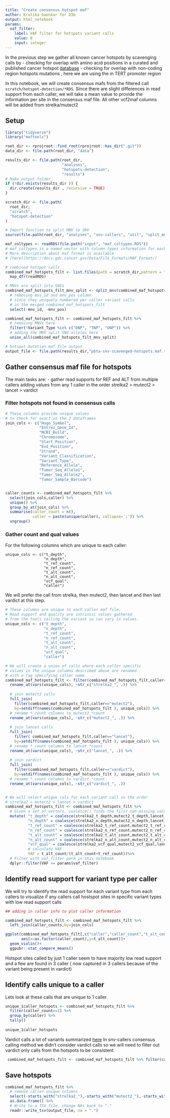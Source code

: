 ```yaml
---
title: "Create consensus hotspot maf"
author: Krutika Gaonkar for D3b
output: html_notebook
params:
  vaf_filter:
    label: VAF filter for hotspots variant calls
    value: 0
    input: integer  
---
```


In the previous step we gather all known cancer hotspots by scavenging calls by
- checking for overlap with amino acid positions in a curated and published cancer hotspot [database](https://www.cancerhotspots.org/files/hotspots_v2.xls)
- checking for overlap with non-coding region hotspots mutations , here we are using the in TERT promoter region

In this notebook, we will create consensus mafs from the filtered call `scratch/hotspot-detection/*RDS`. Since there are slight differences in read support from each caller, we will take a mean value to provide the information per site in the consensus maf file. All other vcf2maf columns will be added from strelka/mutect2  

## Setup
```r
library("tidyverse")
library("maftools")

root_dir <- rprojroot::find_root(rprojroot::has_dir(".git"))
data_dir <- file.path(root_dir, "data")

results_dir <- file.path(root_dir,
                         "analyses",
                         "hotspots-detection",
                         "results")
# Make output folder
if (!dir.exists(results_dir )) {
  dir.create(results_dir , recursive = TRUE)
}

scratch_dir <- file.path(
  root_dir,
  "scratch",
  "hotspot-detection"
)

# Import function to split MNV to SNV
source(file.path(root_dir, "analyses", "snv-callers", "util", "split_mnv.R"))

maf_coltypes <- readRDS(file.path("input", "maf_coltypes.RDS"))
# maf_coltypes is a named vector with column types information for each column in a maf file
# More description about maf format is available
# [here](https://docs.gdc.cancer.gov/Data/File_Formats/MAF_Format/)

# combined hotspot calls
combined_maf_hotspots_filt <- list.files(path = scratch_dir,pattern = ".RDS",full.names = TRUE) %>%
  map_dfr(readRDS) 

# MNVs are split into SNVs
combined_maf_hotspots_filt_mnv_split <- split_mnv(combined_maf_hotspots_filt) %>%
  # removing mvv_id and mnv_pos column
  # since they uniquely numbered per caller variant calls
  # in the merged combined_maf_hotspots_filt
  select(-mnv_id, -mnv_pos)

combined_maf_hotspots_filt <- combined_maf_hotspots_filt %>%
  # removing MNVs here
  filter(!Variant_Type %in% c("DNP", "TNP", "ONP")) %>%
  # adding the MNV split SNV alleles here 
  union_all(combined_maf_hotspots_filt_mnv_split)

# hotspot mutation maf file output
output_file <- file.path(results_dir,"pbta-snv-scavenged-hotspots.maf.tsv.gz")

```

## Gather consensus maf file for hotspots

The main tasks are:
 - gather read supports for REF and ALT from multiple callers adding values from any 1 caller in the order strelka2 > mutect2 > lancet > vardict
 
### Filter hotspots not found in consensus calls
```r
# These columns provide unique values 
# to check for exact in the 2 dataframes
join_cols <- c("Hugo_Symbol",
               "Entrez_Gene_Id",
               "NCBI_Build",
               "Chromosome",
               "Start_Position",
               "End_Position",
               "Strand",
               "Variant_Classification",
               "Variant_Type",
               "Reference_Allele",
               "Tumor_Seq_Allele1",
               "Tumor_Seq_Allele2",
               "Tumor_Sample_Barcode")


caller_counts <- combined_maf_hotspots_filt %>%
  select(join_cols,caller) %>%
  unique() %>%
  group_by_at(join_cols) %>%
  summarise(caller_count = n(),
            caller = paste(unique(caller), collapse=';')) %>%
  ungroup()

```


### Gather count and qual values 
For the following columns which are unique to each caller:
```
unique_cols <- c("t_depth",
                 "n_depth",
                 "t_ref_count",
                 "n_ref_count",
                 "t_alt_count",
                 "n_alt_count",
                 "vcf_qual",
                 "caller")
```                 

We will prefer the call from strelka, then mutect2, then lancet and then last vardict at this step.

```r
# These columns are unique to each caller maf file.
# Read support and quality are intrinsic values gathered
# from the tools calling the variant so can vary in values.
unique_cols <- c("t_depth",
                 "n_depth",
                 "t_ref_count",
                 "n_ref_count",
                 "t_alt_count",
                 "n_alt_count",
                 "vcf_qual",
                 "caller")

# We will create a union of calls where each caller specific 
# values in the unique columns described above are renamed 
# with a tag specifying caller name
combined_maf_hotspots_filt <- filter(combined_maf_hotspots_filt,caller=="strelka2") %>%
  rename_at(vars(unique_cols), ~str_c("strelka2_", .)) %>% 
  
  # join mutect2 calls
  full_join(
    filter(combined_maf_hotspots_filt,caller=="mutect2"),
    by=setdiff(names(combined_maf_hotspots_filt ), unique_cols)) %>%
  # rename *_count columns to mutect2_*count
  rename_at(vars(unique_cols), ~str_c("mutect2_", .)) %>% 
  
  # join lancet calls
  full_join(
    filter( combined_maf_hotspots_filt,caller=="lancet"),
    by=setdiff(names(combined_maf_hotspots_filt ), unique_cols)) %>%
  # rename *_count columns to lancet_*count
  rename_at(vars(unique_cols), ~str_c("lancet_", .)) %>% 
  
  # join vardict
  full_join(
    filter(combined_maf_hotspots_filt,caller=="vardict"),
    by=setdiff(names(combined_maf_hotspots_filt ), unique_cols)) %>%
  # rename *_count columns to vardict_*count
  rename_at(vars(unique_cols), ~str_c("vardict_", .))


# We will select unique cols for each variant call in the order 
# strelka2 > mutect2 > lancet > vardict
combined_maf_hotspots_filt <- combined_maf_hotspots_filt %>%
  # Given a set of vectors, coalesce() finds the first non-missing value at each position. 
  mutate( "t_depth" = coalesce(strelka2_t_depth,mutect2_t_depth,lancet_t_depth,vardict_t_depth),
          "n_depth" = coalesce(strelka2_n_depth,mutect2_n_depth,lancet_n_depth,vardict_n_depth),
          "t_ref_count" = coalesce(strelka2_t_ref_count,mutect2_t_ref_count,lancet_t_ref_count,vardict_t_ref_count),
          "n_ref_count" = coalesce(strelka2_n_ref_count,mutect2_n_ref_count,lancet_n_ref_count,vardict_n_ref_count),
          "t_alt_count" = coalesce(strelka2_t_alt_count,mutect2_t_alt_count,lancet_t_alt_count,vardict_t_alt_count),
          "n_alt_count" = coalesce(strelka2_n_alt_count,mutect2_n_alt_count,lancet_n_alt_count,vardict_n_alt_count),
          "vcf_qual" = coalesce(strelka2_vcf_qual,mutect2_vcf_qual,lancet_vcf_qual,vardict_vcf_qual),
          # calculate VAF
          VAF = t_alt_count/(t_alt_count+t_ref_count))%>%
  # Filter with vaf_filter parm in this notebook
  dplyr::filter(VAF >= params$vaf_filter) 

```

## Identify read support for variant type per caller

We will try to identify the read support for each variant type from each callers to visualize if any callers call hostspot sites in specific variant types with low read support calls 
```r

## adding in caller info to plot caller information

combined_maf_hotspots_filt <- combined_maf_hotspots_filt %>%
  left_join(caller_counts,by=join_cols) 

ggplot(combined_maf_hotspots_filt[,c("caller","caller_count","t_alt_count")],
       aes(x=as.factor(caller_count),y=t_alt_count))+
  geom_violin()+ 
  ggpubr::stat_compare_means()

```
Hotspot sites called by just 1 caller seem to have majority low read support and a few are found in 3 caller ( now captured in 3 callers because of the variant being present in vardict)

## Identify calls unique to a caller
Lets look at these calls that are unique to 1 caller.

```r

unique_1caller_hotspots <- combined_maf_hotspots_filt %>%
  filter(caller_count==1) %>%
  group_by(caller) %>%
  tally()
  
unique_1caller_hotspots
```

Vardict calls a lot of variants summarized [here](https://github.com/AlexsLemonade/OpenPBTA-analysis/blob/master/analyses/snv-callers/README.md)
In snv-callers consensus calling method we didn't consider vardict calls so we will need to filter out vardict only calls from the hotspots to
be consistent 
```r
 combined_maf_hotspots_filt <- combined_maf_hotspots_filt %>% filter(caller !="vardict")
```

## Save hotspots 

```r

combined_maf_hotspots_filt %>%
  # remove caller unique columns
  select(-starts_with("strelka2_"),-starts_with("mutect2_"),-starts_with("lancet_"),-starts_with("vardict_")) %>%	
  as.data.frame() %>%
  # Write to a TSV file, change NAs back to "."
  readr::write_tsv(output_file, na = ".")



```

